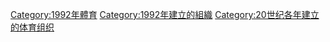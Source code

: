 {{Cat topic in year| topic=建立的体育组织| year=1992}}

[[Category:1992年體育|Category:1992年體育]]
[[Category:1992年建立的組織|Category:1992年建立的組織]]
[[Category:20世纪各年建立的体育组织|Category:20世纪各年建立的体育组织]]